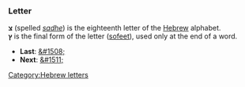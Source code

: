 ===Letter===
'''&#1510;''' (spelled ''[[sadhe]]'') is the eighteenth letter of the [[Hebrew]] alphabet.<br>
'''&#1509;''' is the final form of the letter ([[sofeet]]), used only at the end of a word.

* '''Last''': [[&#1508;]]
* '''Next''': [[&#1511;]]

[[Category:Hebrew letters]]